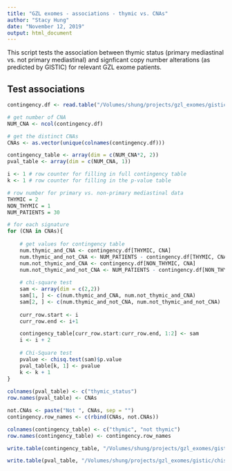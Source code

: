 ```yaml
---
title: "GZL exomes - associations - thymic vs. CNAs"
author: "Stacy Hung"
date: "November 12, 2019"
output: html_document
---
```


This script tests the association between thymic status (primary mediastinal vs. not primary mediastinal) and signficant copy number alterations (as predicted by GISTIC) for relevant GZL exome patients.

## Test associations

```r
contingency.df <- read.table("/Volumes/shung/projects/gzl_exomes/gistic/output/0.3_amp_0.3_del_0.98_focal_cutoff_2.5_cap_FINAL/for_R_associations/contingency-thymic_vs_CNAs-high+low.txt", sep = "\t", header = TRUE, row.names = 1)

# get number of CNA
NUM_CNA <- ncol(contingency.df)

# get the distinct CNAs
CNAs <- as.vector(unique(colnames(contingency.df)))

contingency_table <- array(dim = c(NUM_CNA*2, 2))
pval_table <- array(dim = c(NUM_CNA, 1))

i <- 1 # row counter for filling in full contingency table
k <- 1 # row counter for filling in the p-value table

# row number for primary vs. non-primary mediastinal data
THYMIC = 2
NON_THYMIC = 1
NUM_PATIENTS = 30

# for each signature
for (CNA in CNAs){
    
    # get values for contingency table
    num.thymic_and_CNA <- contingency.df[THYMIC, CNA]
    num.thymic_and_not_CNA <- NUM_PATIENTS - contingency.df[THYMIC, CNA]
    num.not_thymic_and_CNA <- contingency.df[NON_THYMIC, CNA]
    num.not_thymic_and_not_CNA <- NUM_PATIENTS - contingency.df[NON_THYMIC, CNA]
  
    # chi-square test
    sam <- array(dim = c(2,2))
    sam[1, ] <- c(num.thymic_and_CNA, num.not_thymic_and_CNA)
    sam[2, ] <- c(num.thymic_and_not_CNA, num.not_thymic_and_not_CNA)
    
    curr_row.start <- i
    curr_row.end <- i+1

    contingency_table[curr_row.start:curr_row.end, 1:2] <- sam
    i <- i + 2
    
    # Chi-Square test
    pvalue <- chisq.test(sam)$p.value
    pval_table[k, 1] <- pvalue
    k <- k + 1
}
  
colnames(pval_table) <- c("thymic_status")
row.names(pval_table) <- CNAs

not.CNAs <- paste("Not ", CNAs, sep = "")
contingency.row_names <- c(rbind(CNAs, not.CNAs))

colnames(contingency_table) <- c("thymic", "not thymic")
row.names(contingency_table) <- contingency.row_names

write.table(contingency_table, "/Volumes/shung/projects/gzl_exomes/gistic/chisq_tests/contingency-thymic_vs_CNAs-high+low.txt", sep = "\t", quote = FALSE)

write.table(pval_table, "/Volumes/shung/projects/gzl_exomes/gistic/chisq_tests/chisq-thymic_vs_key_CNAs-high+low.txt", sep = "\t", quote = FALSE)

```

